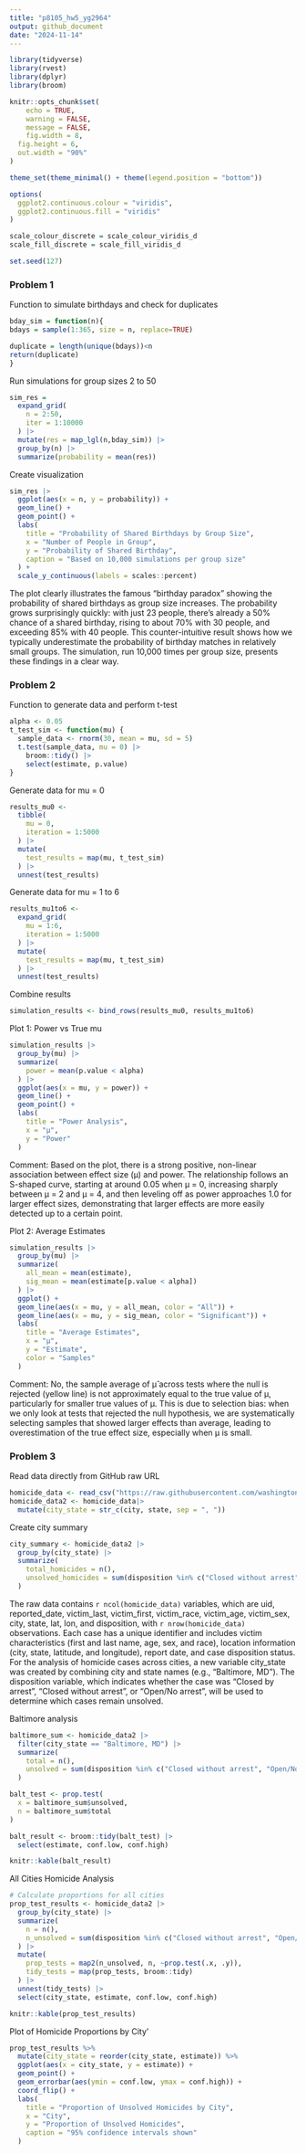 ```yaml
---
title: "p8105_hw5_yg2964"
output: github_document
date: "2024-11-14"
---
```

```r
library(tidyverse)
library(rvest)
library(dplyr)
library(broom)

knitr::opts_chunk$set(
	echo = TRUE,
	warning = FALSE,
	message = FALSE,
	fig.width = 8, 
  fig.height = 6,
  out.width = "90%"
)

theme_set(theme_minimal() + theme(legend.position = "bottom"))

options(
  ggplot2.continuous.colour = "viridis",
  ggplot2.continuous.fill = "viridis"
)

scale_colour_discrete = scale_colour_viridis_d
scale_fill_discrete = scale_fill_viridis_d

set.seed(127)
```

### Problem 1
Function to simulate birthdays and check for duplicates
```r
bday_sim = function(n){
bdays = sample(1:365, size = n, replace=TRUE)

duplicate = length(unique(bdays))<n
return(duplicate)
}
```

Run simulations for group sizes 2 to 50
```r
sim_res =
  expand_grid(
    n = 2:50,
    iter = 1:10000
  ) |> 
  mutate(res = map_lgl(n,bday_sim)) |> 
  group_by(n) |> 
  summarize(probability = mean(res))
```

Create visualization
```r
sim_res |>
  ggplot(aes(x = n, y = probability)) +
  geom_line() +
  geom_point() +
  labs(
    title = "Probability of Shared Birthdays by Group Size",
    x = "Number of People in Group",
    y = "Probability of Shared Birthday",
    caption = "Based on 10,000 simulations per group size"
  ) +
  scale_y_continuous(labels = scales::percent)
```
The plot clearly illustrates the famous "birthday paradox" showing the probability of shared birthdays as group size increases. The probability grows surprisingly quickly: with just 23 people, there's already a 50% chance of a shared birthday, rising to about 70% with 30 people, and exceeding 85% with 40 people. This counter-intuitive result shows how we typically underestimate the probability of birthday matches in relatively small groups. The simulation, run 10,000 times per group size, presents these findings in a clear way.

### Problem 2
Function to generate data and perform t-test
```r
alpha <- 0.05
t_test_sim <- function(mu) {
  sample_data <- rnorm(30, mean = mu, sd = 5)
  t.test(sample_data, mu = 0) |>
    broom::tidy() |>
    select(estimate, p.value)
}
```

Generate data for mu = 0
```r
results_mu0 <- 
  tibble(
    mu = 0,
    iteration = 1:5000
  ) |>
  mutate(
    test_results = map(mu, t_test_sim)
  ) |>
  unnest(test_results)
```

Generate data for mu = 1 to 6
```r
results_mu1to6 <- 
  expand_grid(
    mu = 1:6,
    iteration = 1:5000
  ) |>
  mutate(
    test_results = map(mu, t_test_sim)
  ) |>
  unnest(test_results)
```

Combine results
```r
simulation_results <- bind_rows(results_mu0, results_mu1to6)
```

Plot 1: Power vs True mu
```r
simulation_results |>
  group_by(mu) |>
  summarize(
    power = mean(p.value < alpha)
  ) |>
  ggplot(aes(x = mu, y = power)) +
  geom_line() +
  geom_point() +
  labs(
    title = "Power Analysis",
    x = "μ",
    y = "Power"
  )
```
Comment: Based on the plot, there is a strong positive, non-linear association between effect size (μ) and power. The relationship follows an S-shaped curve, starting at around 0.05 when μ = 0, increasing sharply between μ = 2 and μ = 4, and then leveling off as power approaches 1.0 for larger effect sizes, demonstrating that larger effects are more easily detected up to a certain point.

Plot 2: Average Estimates
```r
simulation_results |>
  group_by(mu) |>
  summarize(
    all_mean = mean(estimate),
    sig_mean = mean(estimate[p.value < alpha])
  ) |>
  ggplot() +
  geom_line(aes(x = mu, y = all_mean, color = "All")) +
  geom_line(aes(x = mu, y = sig_mean, color = "Significant")) +
  labs(
    title = "Average Estimates",
    x = "μ",
    y = "Estimate",
    color = "Samples"
  )
```
Comment: No, the sample average of μ̂ across tests where the null is rejected (yellow line) is not approximately equal to the true value of μ, particularly for smaller true values of μ. This is due to selection bias: when we only look at tests that rejected the null hypothesis, we are systematically selecting samples that showed larger effects than average, leading to overestimation of the true effect size, especially when μ is small.

### Problem 3
Read data directly from GitHub raw URL
```r
homicide_data <- read_csv("https://raw.githubusercontent.com/washingtonpost/data-homicides/master/homicide-data.csv") 
homicide_data2 <- homicide_data|> 
  mutate(city_state = str_c(city, state, sep = ", "))
```

Create city summary 
```r
city_summary <- homicide_data2 |> 
  group_by(city_state) |> 
  summarize(
    total_homicides = n(),
    unsolved_homicides = sum(disposition %in% c("Closed without arrest", "Open/No arrest"))
  )
```
The raw data contains `r ncol(homicide_data)` variables, which are uid, reported_date, victim_last, victim_first, victim_race, victim_age, victim_sex, city, state, lat, lon, and disposition, with `r nrow(homicide_data)` observations. Each case has a unique identifier and includes victim characteristics (first and last name, age, sex, and race), location information (city, state, latitude, and longitude), report date, and case disposition status. For the analysis of homicide cases across cities, a new variable city_state was created by combining city and state names (e.g., "Baltimore, MD"). The disposition variable, which indicates whether the case was "Closed by arrest", "Closed without arrest", or "Open/No arrest", will be used to determine which cases remain unsolved.

Baltimore analysis
```r
baltimore_sum <- homicide_data2 |>  
  filter(city_state == "Baltimore, MD") |>  
  summarize(
    total = n(),
    unsolved = sum(disposition %in% c("Closed without arrest", "Open/No arrest"))
  )

balt_test <- prop.test(
  x = baltimore_sum$unsolved, 
  n = baltimore_sum$total
)

balt_result <- broom::tidy(balt_test) |> 
  select(estimate, conf.low, conf.high)

knitr::kable(balt_result)
```

All Cities Homicide Analysis
```r
# Calculate proportions for all cities
prop_test_results <- homicide_data2 |> 
  group_by(city_state) |> 
  summarize(
    n = n(),
    n_unsolved = sum(disposition %in% c("Closed without arrest", "Open/No arrest"))
  ) |> 
  mutate(
    prop_tests = map2(n_unsolved, n, ~prop.test(.x, .y)),
    tidy_tests = map(prop_tests, broom::tidy)
  ) |> 
  unnest(tidy_tests) |> 
  select(city_state, estimate, conf.low, conf.high)

knitr::kable(prop_test_results)
```

Plot of Homicide Proportions by City'
```r
prop_test_results %>% 
  mutate(city_state = reorder(city_state, estimate)) %>% 
  ggplot(aes(x = city_state, y = estimate)) +
  geom_point() +
  geom_errorbar(aes(ymin = conf.low, ymax = conf.high)) +
  coord_flip() +
  labs(
    title = "Proportion of Unsolved Homicides by City",
    x = "City",
    y = "Proportion of Unsolved Homicides",
    caption = "95% confidence intervals shown"
  )
```
